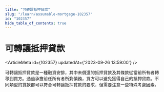 ```yaml
---
title: "可轉讓抵押貸款"
slug: "/learn/assumable-mortgage-102357"
id: "102357"
hide_table_of_contents: true
---
```



# 可轉讓抵押貸款

<ArticleMeta id={102357} updatedAt={'2023-09-26 13:59:00'} />
<div className='border-solid border-b border-t-0 my-4 border-[var(--ifm-color-gray-300)]' />

可轉讓抵押貸款是一種融資安排，其中未償還的抵押貸款及其條款從當前所有者轉移到買方。通過承擔前任所有者所剩債務，買方可以避免獲得自己的抵押貸款。不同類型的貸款都可以符合可轉讓抵押貸款的要求，但需要注意一些特殊考慮因素。
